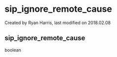 
# sip_ignore_remote_cause 

 Created by  Ryan Harris, last modified on 2018.02.08

## sip_ignore_remote_cause

boolean


